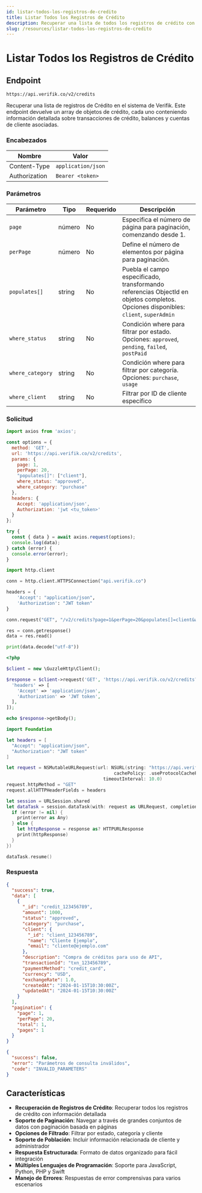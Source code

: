 ```yaml
---
id: listar-todos-los-registros-de-credito
title: Listar Todos los Registros de Crédito
description: Recuperar una lista de todos los registros de crédito con filtrado opcional y paginación
slug: /resources/listar-todos-los-registros-de-credito
---
```



# Listar Todos los Registros de Crédito

## Endpoint

```
https://api.verifik.co/v2/credits
```

Recuperar una lista de registros de Crédito en el sistema de Verifik. Este endpoint devuelve un array de objetos de crédito, cada uno conteniendo información detallada sobre transacciones de crédito, balances y cuentas de cliente asociadas.

### Encabezados

| Nombre         | Valor              |
| -------------- | ------------------ |
| Content-Type   | `application/json` |
| Authorization  | `Bearer <token>`   |

### Parámetros

| Parámetro        | Tipo   | Requerido | Descripción                                                                                    |
| ---------------- | ------ | --------- | ---------------------------------------------------------------------------------------------- |
| `page`           | número | No        | Especifica el número de página para paginación, comenzando desde 1.                            |
| `perPage`        | número | No        | Define el número de elementos por página para paginación.                                      |
| `populates[]`    | string | No        | Puebla el campo especificado, transformando referencias ObjectId en objetos completos. Opciones disponibles: `client`, `superAdmin` |
| `where_status`   | string | No        | Condición where para filtrar por estado. Opciones: `approved`, `pending`, `failed`, `postPaid` |
| `where_category` | string | No        | Condición where para filtrar por categoría. Opciones: `purchase`, `usage` |
| `where_client`   | string | No        | Filtrar por ID de cliente específico |

### Solicitud

<Tabs>
  <TabItem value="javascript" label="JavaScript">

```javascript
import axios from 'axios';

const options = {
  method: 'GET',
  url: 'https://api.verifik.co/v2/credits',
  params: {
    page: 1,
    perPage: 20,
    "populates[]": ["client"],
    where_status: "approved",
    where_category: "purchase"
  },
  headers: {
    Accept: 'application/json',
    Authorization: 'jwt <tu_token>'
  }
};

try {
  const { data } = await axios.request(options);
  console.log(data);
} catch (error) {
  console.error(error);
}
```

  </TabItem>
  <TabItem value="python" label="Python">

```python
import http.client

conn = http.client.HTTPSConnection("api.verifik.co")

headers = {
    'Accept': "application/json",
    'Authorization': "JWT token"
}

conn.request("GET", "/v2/credits?page=1&perPage=20&populates[]=client&where_status=approved&where_category=purchase", headers=headers)

res = conn.getresponse()
data = res.read()

print(data.decode("utf-8"))
```

  </TabItem>
  <TabItem value="php" label="PHP">

```php
<?php

$client = new \GuzzleHttp\Client();

$response = $client->request('GET', 'https://api.verifik.co/v2/credits?page=1&perPage=20&populates[]=client&where_status=approved&where_category=purchase', [
  'headers' => [
    'Accept' => 'application/json',
    'Authorization' => 'JWT token',
  ],
]);

echo $response->getBody();
```

  </TabItem>
  <TabItem value="swift" label="Swift">

```swift
import Foundation

let headers = [
  "Accept": "application/json",
  "Authorization": "JWT token"
]

let request = NSMutableURLRequest(url: NSURL(string: "https://api.verifik.co/v2/credits?page=1&perPage=20&populates[]=client&where_status=approved&where_category=purchase")! as URL,
                                        cachePolicy: .useProtocolCachePolicy,
                                    timeoutInterval: 10.0)
request.httpMethod = "GET"
request.allHTTPHeaderFields = headers

let session = URLSession.shared
let dataTask = session.dataTask(with: request as URLRequest, completionHandler: { (data, response, error) -> Void in
  if (error != nil) {
    print(error as Any)
  } else {
    let httpResponse = response as? HTTPURLResponse
    print(httpResponse)
  }
})

dataTask.resume()
```

  </TabItem>
</Tabs>

### Respuesta

<Tabs>
  <TabItem value="200" label="200">

```json
{
  "success": true,
  "data": [
    {
      "_id": "credit_123456789",
      "amount": 1000,
      "status": "approved",
      "category": "purchase",
      "client": {
        "_id": "client_123456789",
        "name": "Cliente Ejemplo",
        "email": "cliente@ejemplo.com"
      },
      "description": "Compra de créditos para uso de API",
      "transactionId": "txn_123456789",
      "paymentMethod": "credit_card",
      "currency": "USD",
      "exchangeRate": 1.0,
      "createdAt": "2024-01-15T10:30:00Z",
      "updatedAt": "2024-01-15T10:30:00Z"
    }
  ],
  "pagination": {
    "page": 1,
    "perPage": 20,
    "total": 1,
    "pages": 1
  }
}
```

  </TabItem>
  <TabItem value="400" label="400">

```json
{
  "success": false,
  "error": "Parámetros de consulta inválidos",
  "code": "INVALID_PARAMETERS"
}
```

  </TabItem>
</Tabs>

## Características

-   **Recuperación de Registros de Crédito**: Recuperar todos los registros de crédito con información detallada
-   **Soporte de Paginación**: Navegar a través de grandes conjuntos de datos con paginación basada en páginas
-   **Opciones de Filtrado**: Filtrar por estado, categoría y cliente
-   **Soporte de Población**: Incluir información relacionada de cliente y administrador
-   **Respuesta Estructurada**: Formato de datos organizado para fácil integración
-   **Múltiples Lenguajes de Programación**: Soporte para JavaScript, Python, PHP y Swift
-   **Manejo de Errores**: Respuestas de error comprensivas para varios escenarios
